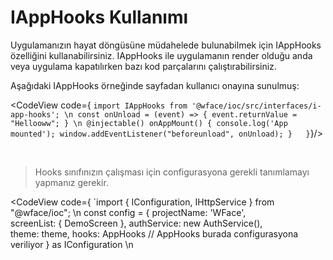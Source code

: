 
# IAppHooks Kullanımı

Uygulamanızın hayat döngüsüne müdahelede bulunabilmek için IAppHooks özelliğini kullanabilirsiniz. 
IAppHooks ile uygulamanın render olduğu anda veya uygulama kapatılırken bazı kod parçalarını çalıştırabilirsiniz. 

Aşağıdaki IAppHooks örneğinde sayfadan kullanıcı onayına sunulmuş:

<CodeView 
code={
`import IAppHooks from '@wface/ioc/src/interfaces/i-app-hooks';
\n
const onUnload = (event) => {
  event.returnValue = "Hellooww";
}
\n
@injectable()
  onAppMount() {
    console.log('App mounted');
    window.addEventListener("beforeunload", onUnload);
  }  
}`}/>

<br/>

> Hooks sınıfınızın çalışması için configurasyona gerekli tanımlamayı yapmanız gerekir.

<CodeView 
code={
`import { IConfiguration, IHttpService } from "@wface/ioc";
\n
const config = {
  projectName: 'WFace',  
  screenList: { 
    DemoScreen 
  },
  authService: new AuthService(),  
  theme: theme,
  hooks: AppHooks // AppHooks burada configurasyona veriliyor
} as IConfiguration
\n